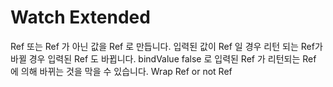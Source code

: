 
<Meta title="use/Watch Extended"/>

# Watch Extended

Ref 또는 Ref 가 아닌 값을 Ref 로 만듭니다. 입력된 값이 Ref 일 경우 리턴 되는 Ref가 바뀔 경우 입력된 Ref 도 바뀝니다.
bindValue false 로 입력된 Ref 가 리턴되는 Ref 에 의해 바뀌는 것을 막을 수 있습니다.
Wrap Ref or not Ref


<Canvas>
  <Story story={Default}>
  </Story>
</Canvas>


